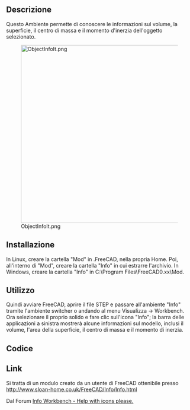 <languages/>

{{Macro/it
|Name=Macro ObjectInfo
|Translate=Info oggetto
|Description=Questa WorkBench consente di ottenere informazioni riguardo il volume, superficie, baricentro e momento di inerzia dell'oggetto selezionato. <br><br>Questa non è una macro ma un Ambiente di lavoro (workbench), decomprimere il file .zip e incollare la directory completa nella directory utente Mod [https://github.com/KeithSloan/FreeCAD_Info/archive/master.zip Info]
|Author=keithsloan52
|Version=1.0
|Date=2012-11-09
|FCVersion=Until 0.17 '''and PyQt4'''
|Download=[https://wiki.freecad.org/images/2/29/Macro_ObjectInfo.png ToolBar Icon]
|SeeAlso=[[Arch_Survey/it|Arch Ispeziona]]
}}

<span id="Description"></span>
==Descrizione==

Questo Ambiente permette di conoscere le informazioni sul volume, la superficie, il centro di massa e il momento d'inerzia dell'oggetto selezionato.

[[Image:ObjectInfoIt.png|480px]]

<span id="Installation"></span>
== Installazione ==

In Linux, creare la cartella "Mod" in .FreeCAD, nella propria Home. Poi,  all'interno di "Mod", creare la cartella "Info" in cui estrarre l'archivio. In Windows, creare la cartella "Info" in C:\Program Files\FreeCAD0.xx\Mod.

<span id="Usage"></span>
==Utilizzo==

Quindi avviare FreeCAD, aprire il file STEP e passare all'ambiente "Info" tramite l'ambiente switcher o andando al menu Visualizza → Workbench. Ora selezionare il proprio solido e fare clic sull'icona "Info"; la barra delle applicazioni a sinistra mostrerà alcune informazioni sul modello, inclusi il volume, l'area della superficie, il centro di massa e il momento di inerzia.

<span id="Code"></span>
==Codice==

{{MacroCode|code=
import webbrowser 

##########
# WorkBenche
# Code used to download the zip file from FreeCAD
##########

FreeCAD.Console.PrintMessage("\n" + "You must download the Info.zip file in the author github KeithSloan/FreeCAD_Infosite" + "\n")
FreeCAD.Console.PrintMessage("http://keithsloan.dynu.com/Keith&Jenny/" + "\n")
webbrowser.open("https://github.com/KeithSloan/FreeCAD_Info/archive/master.zip")

}}

<span id="Links"></span>
==Link==

Si tratta di un modulo creato da un utente di FreeCAD ottenibile presso http://www.sloan-home.co.uk/FreeCAD/Info/Info.html

Dal Forum [https://forum.freecad.org/viewtopic.php?f=10&t=3185 Info Workbench - Help with icons please.]